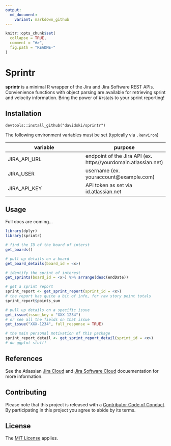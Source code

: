 ```yaml
---
output:
  md_document:
    variant: markdown_github
---
```


<!-- README.md is generated from README.Rmd. Please edit that file -->

```r
knitr::opts_chunk$set(
  collapse = TRUE,
  comment = "#>",
  fig.path = "README-"
)
```

# Sprintr

**sprintr** is a minimal R wrapper of the Jira and Jira Software REST APIs. 
Convienience functions with object parsing are available for retrieving sprint 
and velocity information. Bring the power of #rstats to your sprint reporting!

## Installation

`devtools::install_github("davidski/sprintr")`

The following environment variables must be set (typically via `.Renviron`)

| variable | purpose |
|----------|---------|
| JIRA_API_URL | endpoint of the Jira API (ex. https//yourdomain.atlassian.net) |
| JIRA_USER | username (ex. youraccount@example.com) |
| JIRA_API_KEY | API token as set via id.atlassian.net |

## Usage

Full docs are coming...

```r
library(dplyr)
library(sprintr)

# find the ID of the board of interst
get_boards()

# pull up details on a board
get_board_details(board_id = <x>)

# identify the sprint of interest
get_sprints(board_id = <x>) %>% arrange(desc(endDate))

# get a sprint report
sprint_report <- get_sprint_report(sprint_id = <x>)
# the report has quite a bit of info, for raw story point totals
sprint_report$points_sum

# pull up details on a specific issue
get_issue(issue_key = "XXX-1234")
# or see all the fields on that issue
get_issue("XXX-1234", full_response = TRUE)

# the main personal motivation of this package
sprint_report_detail <- get_sprint_report_detail(sprint_id = <x>)
# do ggplot stuff!
```

## References

See the Atlassian [Jira Cloud](https://developer.atlassian.com/cloud/jira/platform/rest)
and [Jira Software Cloud](https://docs.atlassian.com/jira-software/REST/cloud) 
docuementation for more information.

## Contributing

Please note that this project is released with a [Contributor Code of Conduct](CONDUCT.md). By participating in this project you agree to abide by its terms.

## License

The [MIT License](LICENSE) applies.
